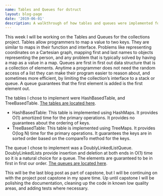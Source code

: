 ```yaml
---
name: Tables and Queues for dstruct
layout: blog-page
date: '2019-06-01'
description: A walkthrough of how tables and queues were implemented for my capstone dstruct project
---
```


This week I will be working on the Tables and Queues for the collections project. Tables allow programmers to map a value to two keys. They are similar to maps in their function and interface. Problems like representing coordinates on a Cartesian graph, mapping first and last names to objects representing the person, and any problem that is typically solved by having a map as a value in a map. Queues are first in first out data structure that is a collection of elements. Anytime a programmer does not need the random access of a list they can make their program easier to reason about, and sometimes more efficient, by limiting the collection’s interface to a stack or queue. A queue guarantees that the first element is added is the first element out.

The tables I chose to implement were HashBasedTable, and TreeBasedTable. [The tables are located here](https://github.com/codystebbins/dstruct/tree/master/lib/structures/tables).

- HashBasedTable: This table is implemented using HashMaps. It provides O(1) amortized time for the primary operations. It provides no guarantees about the ordering of keys.
- TreeBasedTable: This table is implemented using TreeMaps. It provides O(log N) time for the primary operations. It guarantees the keys are in sorted order based on the compareTo method for the keys.

The queue I chose to implement was a DoublyLinkedListQueue. DoublyLinkedLists provide insertion and deletion at both ends in O(1) time so it is a natural choice for a queue. The elements are guaranteed to be in first in first our order. [The queues are located here](https://github.com/codystebbins/dstruct/tree/master/lib/structures/queues).

This will be the last blog post as part of capstone, but I will be continuing on with the project post capstone in my spare time. Up until capstone I will be polishing the documentation, cleaning up the code in known low quality areas, and adding tests where necessary.

